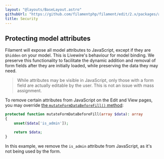 ```yaml
---
layout: "@layouts/BaseLayout.astro"
githubUrl: "https://github.com/filamentphp/filament/edit/2.x/packages/admin/docs/02-resources/11-security.md"
title: Security
---
```


## Protecting model attributes

Filament will expose all model attributes to JavaScript, except if they are `$hidden` on your model. This is Livewire's behaviour for model binding. We preserve this functionality to facilitate the dynamic addition and removal of form fields after they are initially loaded, while preserving the data they may need.

> While attributes may be visible in JavaScript, only those with a form field are actually editable by the user. This is not an issue with mass assignment.

To remove certain attributes from JavaScript on the Edit and View pages, you may override [the `mutateFormDataBeforeFill()` method](./editing-records#customizing-data-before-filling-the-form):

```php
protected function mutateFormDataBeforeFill(array $data): array
{
    unset($data['is_admin']);

    return $data;
}
```

In this example, we remove the `is_admin` attribute from JavaScript, as it's not being used by the form.
